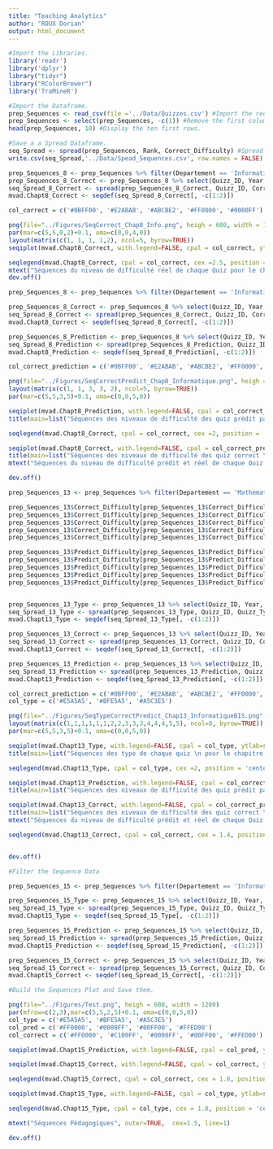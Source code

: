 ```yaml
---
title: "Teaching Analytics"
author: "ROUX Dorian"
output: html_document
---
```


```r
#Import the Libraries.
library('readr')
library('dplyr')
library("tidyr")
library("RColorBrewer")
library('TraMineR')
```

```r
#Import the Dataframe.
prep_Sequences <- read_csv(file ='../Data/Quizzes.csv') #Import the required CSV.
prep_Sequences <- select(prep_Sequences, -c(1)) #Remove the first column that represents the index.
head(prep_Sequences, 10) #Display the ten first rows.
```

```r
#Save a a Spread Dataframe.
seq_Spread <- spread(prep_Sequences, Rank, Correct_Difficulty) #Spread the previous Dataframe.
write.csv(seq_Spread,'../Data/Spead_Sequences.csv', row.names = FALSE) #Save the Spread Dataframe into a CSV file
```

```r
prep_Sequences_8 <- prep_Sequences %>% filter(Departement == 'Informatique', Chapter_ID == 8)
prep_Sequences_8_Correct <- prep_Sequences_8 %>% select(Quizz_ID, Year, Chapter_ID, Correct_Difficulty)
seq_Spread_8_Correct <- spread(prep_Sequences_8_Correct, Quizz_ID, Correct_Difficulty)
mvad.Chapt8_Correct <- seqdef(seq_Spread_8_Correct[, -c(1:2)])

col_correct = c('#0BFF00', '#E2ABAB', '#ABCBE2', '#FF0000', '#0000FF')

png(file="../Figures/SeqCorrect_Chap8_Info.png", heigh = 600, width = 1200)
par(mar=c(5,5,0,2)+0.1, oma=c(0,0,4,0))
layout(matrix(c(1, 1, 1, 1,2), ncol=5, byrow=TRUE))
seqiplot(mvad.Chapt8_Correct, with.legend=FALSE, cpal = col_correct, ytlab=seq_Spread_8_Correct$Year, ylas=0, cex.lab = 2.2, cex.axis = 2, space = 0.15, ylab = "Année", xlab = "Rang et Identification du Quiz dans la Séquence Pédagogique")

seqlegend(mvad.Chapt8_Correct, cpal = col_correct, cex =2.5, position = 'center')
mtext("Séquences du niveau de difficulté réel de chaque Quiz pour le chapitre «8» d'Informatique de 2015 à 2020", outer=TRUE,  cex=1.5, line=1)
dev.off()
```

```r
prep_Sequences_8 <- prep_Sequences %>% filter(Departement == 'Informatique', Chapter_ID == 8)

prep_Sequences_8_Correct <- prep_Sequences_8 %>% select(Quizz_ID, Year, Chapter_ID, Correct_Difficulty)
seq_Spread_8_Correct <- spread(prep_Sequences_8_Correct, Quizz_ID, Correct_Difficulty)
mvad.Chapt8_Correct <- seqdef(seq_Spread_8_Correct[, -c(1:2)])

prep_Sequences_8_Prediction <- prep_Sequences_8 %>% select(Quizz_ID, Year, Chapter_ID, Predict_Difficulty)
seq_Spread_8_Prediction <- spread(prep_Sequences_8_Prediction, Quizz_ID, Predict_Difficulty)
mvad.Chapt8_Prediction <- seqdef(seq_Spread_8_Prediction[, -c(1:2)])

col_correct_prediction = c('#0BFF00', '#E2ABAB', '#ABCBE2', '#FF0000', '#0000FF')

png(file="../Figures/SeqCorrectPredict_Chap8_Informatique.png", heigh = 600, width = 1200)
layout(matrix(c(1, 1, 3, 3, 2), ncol=5, byrow=TRUE))
par(mar=c(5,5,3,5)+0.1, oma=c(0,0,5,0))

seqiplot(mvad.Chapt8_Prediction, with.legend=FALSE, cpal = col_correct_prediction, ytlab=seq_Spread_8_Prediction$Year, ylas=0, cex.lab = 1.8, cex.axis = 1.5, space = 0.15, ylab = "Année", xlab = "Rang et Identification du Quiz dans la Séquence Pédagogique", main = '')
title(main=list("Séquences des niveaux de difficulté des quiz prédit par l'enseignant \n pour le chapitre «8» d'Informatique de 2015 à 2020",  cex = 1.5, font = 1))

seqlegend(mvad.Chapt8_Correct, cpal = col_correct, cex =2, position = 'center')

seqiplot(mvad.Chapt8_Correct, with.legend=FALSE, cpal = col_correct_prediction, ytlab=seq_Spread_8_Correct$Year, ylas=0, cex.lab = 1.8, cex.axis = 1.5, space = 0.15, ylab = "Année", xlab = "Rang et Identification du Quiz dans la Séquence Pédagogique")
title(main=list("Séquences des niveaux de difficulté des quiz correct \n pour le chapitre «8» d'Informatique de 2015 à 2020",  cex = 1.5, font = 1))
mtext("Séquences du niveau de difficulté prédit et réel de chaque Quiz pour le chapitre «8» d'Informatique de 2015 à 2020", outer=TRUE,  cex=1.5, line=1)

dev.off()
```

```r
prep_Sequences_13 <- prep_Sequences %>% filter(Departement == 'Mathematique', Chapter_ID == 13)

prep_Sequences_13$Correct_Difficulty[prep_Sequences_13$Correct_Difficulty == 'Trop Facile'] <- 'Trop Facile - Réussite : 85% à 100%' 
prep_Sequences_13$Correct_Difficulty[prep_Sequences_13$Correct_Difficulty == 'Facile'] <- 'Facile - Réussite : 75 à 85%' 
prep_Sequences_13$Correct_Difficulty[prep_Sequences_13$Correct_Difficulty == 'Adapte'] <- 'Adapte - Réussite : 60 à 75%' 
prep_Sequences_13$Correct_Difficulty[prep_Sequences_13$Correct_Difficulty == 'Difficile'] <- 'Difficile - Réussite : 25 à 60%' 
prep_Sequences_13$Correct_Difficulty[prep_Sequences_13$Correct_Difficulty == 'Trop Difficile'] <- 'Trop Difficile - Réussite : 0 à 25%' 

prep_Sequences_13$Predict_Difficulty[prep_Sequences_13$Predict_Difficulty == 'Trop Facile'] <- 'Trop Facile - Réussite : 85% à 100%' 
prep_Sequences_13$Predict_Difficulty[prep_Sequences_13$Predict_Difficulty == 'Facile'] <- 'Facile - Réussite : 75 à 85%' 
prep_Sequences_13$Predict_Difficulty[prep_Sequences_13$Predict_Difficulty == 'Adapte'] <- 'Adapte - Réussite : 60 à 75%' 
prep_Sequences_13$Predict_Difficulty[prep_Sequences_13$Predict_Difficulty == 'Difficile'] <- 'Difficile - Réussite : 25 à 60%' 
prep_Sequences_13$Predict_Difficulty[prep_Sequences_13$Predict_Difficulty == 'Trop Difficile'] <- 'Trop Difficile - Réussite : 0 à 25%' 


prep_Sequences_13_Type <- prep_Sequences_13 %>% select(Quizz_ID, Year, Chapter_ID, Quizz_Type)
seq_Spread_13_Type <- spread(prep_Sequences_13_Type, Quizz_ID, Quizz_Type)
mvad.Chapt13_Type <- seqdef(seq_Spread_13_Type[, -c(1:2)])

prep_Sequences_13_Correct <- prep_Sequences_13 %>% select(Quizz_ID, Year, Chapter_ID, Correct_Difficulty)
seq_Spread_13_Correct <- spread(prep_Sequences_13_Correct, Quizz_ID, Correct_Difficulty)
mvad.Chapt13_Correct <- seqdef(seq_Spread_13_Correct[, -c(1:2)])

prep_Sequences_13_Prediction <- prep_Sequences_13 %>% select(Quizz_ID, Year, Chapter_ID, Predict_Difficulty)
seq_Spread_13_Prediction <- spread(prep_Sequences_13_Prediction, Quizz_ID, Predict_Difficulty)
mvad.Chapt13_Prediction <- seqdef(seq_Spread_13_Prediction[, -c(1:2)])

col_correct_prediction = c('#0BFF00', '#E2ABAB', '#ABCBE2', '#FF0000', '#0000FF')
col_type = c('#E5A5A5', '#BFE5A5', '#A5C3E5')

png(file="../Figures/SeqTypeCorrectPredict_Chap13_InformatiqueBIS.png", heigh = 600, width = 1200)
layout(matrix(c(1,1,1,1,1,1,2,2,3,3,3,4,4,4,5,5), ncol=8, byrow=TRUE))
par(mar=c(5,5,3,5)+0.1, oma=c(0,0,5,0))

seqiplot(mvad.Chapt13_Type, with.legend=FALSE, cpal = col_type, ytlab=seq_Spread_13_Type$Year, ylas=0, cex.lab = 1.8, cex.axis = 1.5, space = 0.15, ylab = "Année", xlab = "Rang et Identification du Quiz dans la Séquence Pédagogique", main = '')
title(main=list("Séquences des type de chaque quiz \n pour le chapitre «13» d'Informatique de 2015 à 2020",  cex = 1.5, font = 1))

seqlegend(mvad.Chapt13_Type, cpal = col_type, cex =2, position = 'center')

seqiplot(mvad.Chapt13_Prediction, with.legend=FALSE, cpal = col_correct_prediction, ytlab=seq_Spread_13_Prediction$Year, ylas=0, cex.lab = 1.8, cex.axis = 1.5, space = 0.15, ylab = "Année", xlab = "Rang et Identification du Quiz dans la Séquence Pédagogique", main = '')
title(main=list("Séquences des niveaux de difficulté des quiz prédit par l'enseignant \n pour le chapitre «13» d'Informatique de 2015 à 2020",  cex = 1.5, font = 1))

seqiplot(mvad.Chapt13_Correct, with.legend=FALSE, cpal = col_correct_prediction, ytlab=seq_Spread_13_Correct$Year, ylas=0, cex.lab = 1.8, cex.axis = 1.5, space = 0.15, ylab = "Année", xlab = "Rang et Identification du Quiz dans la Séquence Pédagogique")
title(main=list("Séquences des niveaux de difficulté des quiz correct \n pour le chapitre «13» d'Informatique de 2015 à 2020",  cex = 1.5, font = 1))
mtext("Séquences du niveau de difficulté prédit et réel de chaque Quiz pour le chapitre «13» d'Informatique de 2015 à 2020", outer=TRUE,  cex=1.5, line=1)

seqlegend(mvad.Chapt13_Correct, cpal = col_correct, cex = 1.4, position = 'center')


dev.off()
```


```r
#Filter the Sequence Data

prep_Sequences_15 <- prep_Sequences %>% filter(Departement == 'Informatique', Chapter_ID == 15)

prep_Sequences_15_Type <- prep_Sequences_15 %>% select(Quizz_ID, Year, Chapter_ID, Quizz_Type)
seq_Spread_15_Type <- spread(prep_Sequences_15_Type, Quizz_ID, Quizz_Type)
mvad.Chapt15_Type <- seqdef(seq_Spread_15_Type[, -c(1:2)])

prep_Sequences_15_Prediction <- prep_Sequences_15 %>% select(Quizz_ID, Year, Chapter_ID, Predict_Difficulty)
seq_Spread_15_Prediction <- spread(prep_Sequences_15_Prediction, Quizz_ID, Predict_Difficulty)
mvad.Chapt15_Prediction <- seqdef(seq_Spread_15_Prediction[, -c(1:2)])

prep_Sequences_15_Correct <- prep_Sequences_15 %>% select(Quizz_ID, Year, Chapter_ID, Correct_Difficulty)
seq_Spread_15_Correct <- spread(prep_Sequences_15_Correct, Quizz_ID, Correct_Difficulty)
mvad.Chapt15_Correct <- seqdef(seq_Spread_15_Correct[, -c(1:2)])

#Build the Sequences Plot and Save them.

png(file="../Figures/Test.png", heigh = 600, width = 1200)
par(mfrow=c(2,3),mar=c(5,5,2,5)+0.1, oma=c(0,0,5,0))
col_type = c('#E5A5A5', '#BFE5A5', '#A5C3E5')
col_pred = c('#FF0000', '#0000FF', '#00FF00', '#FFED00')
col_correct = c('#FF0000', '#C100FF', '#0000FF', '#00FF00', '#FFED00')

seqiplot(mvad.Chapt15_Prediction, with.legend=FALSE, cpal = col_pred, ytlab=seq_Spread_15_Prediction$Year, ylas=0, cex.lab = 1.5, cex.axis = 1.1, cex.legend=1.2, ncol=1, space = 0.1, ylab = "Année", xlab = "Rang et Identification du Quiz dans la Séquence Pédagogique", main = 'Predicted')

seqiplot(mvad.Chapt15_Correct, with.legend=FALSE, cpal = col_correct, ytlab=seq_Spread_15_Correct$Year, ylas=0, cex.lab = 1.5, cex.axis = 1.1, cex.legend=1.2, ncol=1, space = 0.1, ylab = "Année", xlab = "Rang et Identification du Quiz dans la Séquence Pédagogique", main = 'Correct')

seqlegend(mvad.Chapt15_Correct, cpal = col_correct, cex = 1.8, position = 'center')

seqiplot(mvad.Chapt15_Type, with.legend=FALSE, cpal = col_type, ytlab=seq_Spread_15_Type$Year, ylas=0, cex.lab = 1.5, cex.axis = 1.1, cex.legend=1.2, ncol=1, space = 0.1, ylab = "Année", xlab = "Rang et Identification du Quiz dans la Séquence Pédagogique", main = 'Type')

seqlegend(mvad.Chapt15_Type, cpal = col_type, cex = 1.8, position = 'center')

mtext("Séquences Pédagogiques", outer=TRUE,  cex=1.5, line=1)

dev.off()
```
